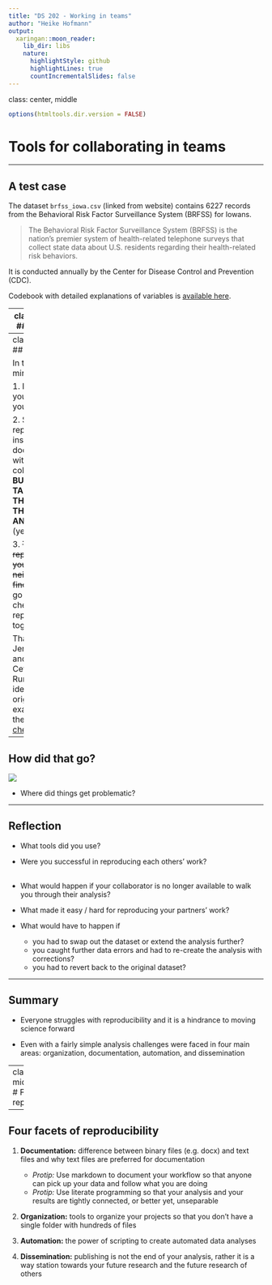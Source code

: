 ```yaml
---
title: "DS 202 - Working in teams"
author: "Heike Hofmann"
output:
  xaringan::moon_reader:
    lib_dir: libs
    nature:
      highlightStyle: github
      highlightLines: true
      countIncrementalSlides: false
---
```

class: center, middle

```r
options(htmltools.dir.version = FALSE)
```

# Tools for collaborating in teams

---

## A test case

The dataset `brfss_iowa.csv` (linked from website) contains 6227 records from the Behavioral Risk Factor Surveillance System (BRFSS) for Iowans.

> The Behavioral Risk Factor Surveillance System (BRFSS) is the nation's premier system of health-related telephone surveys that collect state data about U.S. residents regarding their health-related risk behaviors.

It is conducted annually by the Center for Disease Control and Prevention (CDC).

Codebook with detailed explanations of variables is [available here](https://www.cdc.gov/brfss/annual_data/2015/pdf/codebook15_llcp.pdf).


---
class: inverse
## Your turn

You are asked to investigate the relationship between height and weight of Iowans based on the [2015 BRFSS records](https://raw.githubusercontent.com/Stat585-at-ISU/materials-2022/main/01_collaborative-environment/data/brfss_iowa.csv).

In the next 20 mins:

0. Complete the following tasks and **write instructions / documentation** for a collaborator to be able to reproduce your findings.

1. Verify that there are 6227 cases (= number of interviews) in the data. 

2. Verify that there are variables `WEIGHT2` and `HEIGHT3` in the data and read the description of the variables in the codebook. 

3. How are height and weight related? Find correlations of weight and height by gender (`SEX`). How many values are the correlations based on for each gender?

2. Write a short report of your findings. Address potential problems in the data.



---
class: inverse
## Your turn

In the next 10 mins:

1. Introduce yourself to your neighbor. 

2. Swap the report and the instructions / documentation with your collaborator - **BUT DO NOT TALK ABOUT THE DATA OR THE ANALYSIS** (yet)

3. ~~Try to reproduce your neighbor's findings.~~ 
Let's go through the checklist of reproducibility together


Thanks to  Jenny Bryan and Mine Cetinkaya-Rundel for the idea for the original  example
and the [invaluable checklist](checklist.md)!


---

## How did that go? 

![](images/desperation-0.jpg)


- Where did things get problematic?

---

## Reflection

- What tools did you use?

- Were you successful in reproducing each others' work? 
<br><br>


- What would happen if your collaborator is no longer available to walk you through 
their analysis?

- What made it easy / hard for reproducing your partners' work?

- What would have to happen if 
    - you had to swap out the dataset or extend the analysis further?
    - you caught further data errors and had to re-create the analysis
    with corrections?
    - you had to revert back to the original dataset?

---

## Summary

- Everyone struggles with reproducibility and it is a hindrance to moving 
science forward

- Even with a fairly simple analysis challenges were faced in four main areas:
organization, documentation, automation, and dissemination

---
class: inverse, middle, center
# Facets of reproducibility

---

## Four facets of reproducibility

1. **Documentation:** difference between binary files (e.g. docx) and text files and
why text files are preferred for documentation
    - *Protip:* Use markdown to document your workflow so that anyone can pick up your
    data and follow what you are doing
    - *Protip:* Use literate programming so that your analysis and your results are
    tightly connected, or better yet, unseparable

2. **Organization:** tools to organize your projects so that you don't have a single 
folder with hundreds of files

3. **Automation:** the power of scripting to create automated data analyses

4. **Dissemination:** publishing is not the end of your analysis, rather it is a way 
station towards your future research and the future research of others
